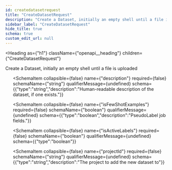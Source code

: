 ```yaml
---
id: createdatasetrequest
title: "CreateDatasetRequest"
description: "Create a Dataset, initially an empty shell until a file is uploaded"
sidebar_label: "CreateDatasetRequest"
hide_title: true
schema: true
custom_edit_url: null
---
```



<Heading
  as={"h1"}
  className={"openapi__heading"}
  children={"CreateDatasetRequest"}
>
</Heading>



Create a Dataset, initially an empty shell until a file is uploaded

<ul>
  <SchemaItem
    collapsible={false}
    name={"name"}
    required={false}
    schemaName={"string"}
    qualifierMessage={undefined}
    schema={{"type":"string","description":"Human-readable name for the dataset, if one exists."}}
  >
    
  </SchemaItem><SchemaItem
    collapsible={false}
    name={"description"}
    required={false}
    schemaName={"string"}
    qualifierMessage={undefined}
    schema={{"type":"string","description":"Human-readable description of the dataset, if one exists."}}
  >
    
  </SchemaItem><SchemaItem
    collapsible={false}
    name={"isFewShotExamples"}
    required={false}
    schemaName={"boolean"}
    qualifierMessage={undefined}
    schema={{"type":"boolean","description":"PseudoLabel job fields."}}
  >
    
  </SchemaItem><SchemaItem
    collapsible={false}
    name={"isActiveLabels"}
    required={false}
    schemaName={"boolean"}
    qualifierMessage={undefined}
    schema={{"type":"boolean"}}
  >
    
  </SchemaItem><SchemaItem
    collapsible={false}
    name={"projectId"}
    required={false}
    schemaName={"string"}
    qualifierMessage={undefined}
    schema={{"type":"string","description":"The project to add the new dataset to"}}
  >
    
  </SchemaItem>
</ul>
            